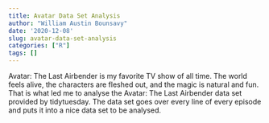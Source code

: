 ```yaml
---
title: Avatar Data Set Analysis
author: "William Austin Bounsavy"
date: '2020-12-08'
slug: avatar-data-set-analysis
categories: ["R"]
tags: []
---
```


Avatar: The Last Airbender is my favorite TV show of all time. The world feels alive, the characters are fleshed out, and the magic is natural and fun. That is what led me to analyse the Avatar: The Last Airbender data set provided by tidytuesday. The data set goes over every line of every episode and puts it into a nice data set to be analysed.


